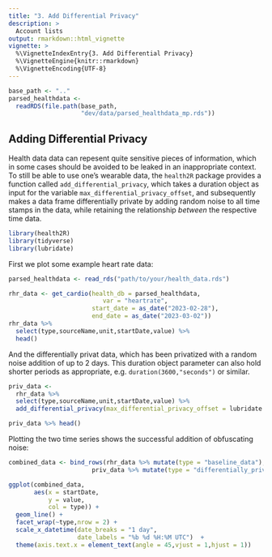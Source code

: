 ```yaml
---
title: "3. Add Differential Privacy"
description: >
  Account lists
output: rmarkdown::html_vignette
vignette: >
  %\VignetteIndexEntry{3. Add Differential Privacy}
  %\VignetteEngine{knitr::rmarkdown}
  %\VignetteEncoding{UTF-8}
---
```


```r
base_path <- ".."
parsed_healthdata <- 
  readRDS(file.path(base_path,
                    "dev/data/parsed_healthdata_mp.rds"))

```

## Adding Differential Privacy

Health data data can repesent quite sensitive pieces of information, which in some cases should be avoided to be leaked in an inappropriate context. To still be able to use one's wearable data, the `health2R` package provides a function called `add_differential_privacy`, which takes a duration object as input for the variable `max_differential_privacy_offset`, and subsequently makes a data frame differentially private by adding random noise to all time stamps in the data, while retaining the relationship *between* the respective time data. 

```r
library(health2R)
library(tidyverse)
library(lubridate)
```

First we plot some example heart rate data:

```r
parsed_healthdata <- read_rds("path/to/your/health_data.rds")
```
```r
rhr_data <- get_cardio(health_db = parsed_healthdata, 
                          var = "heartrate",
                       start_date = as_date("2023-02-28"),
                       end_date = as_date("2023-03-02"))
rhr_data %>% 
  select(type,sourceName,unit,startDate,value) %>% 
  head()
```

And the differentially privat data, which has been privatized with a random noise addition of up to 2 days. This duration object parameter can also hold shorter periods as appropriate, e.g. `duration(3600,"seconds")` or similar. 

```r
priv_data <- 
  rhr_data %>%
  select(type,sourceName,unit,startDate,value) %>% 
  add_differential_privacy(max_differential_privacy_offset = lubridate::duration(2,"days")) 

priv_data %>% head()
```

Plotting the two time series shows the successful addition of obfuscating noise:

```r
combined_data <- bind_rows(rhr_data %>% mutate(type = "baseline_data"), 
                       priv_data %>% mutate(type = "differentially_private_data"))

ggplot(combined_data,
       aes(x = startDate,
           y = value, 
           col = type)) + 
  geom_line() +
  facet_wrap(~type,nrow = 2) + 
  scale_x_datetime(date_breaks = "1 day",
                   date_labels = "%b %d %H:%M UTC")  + 
  theme(axis.text.x = element_text(angle = 45,vjust = 1,hjust = 1))

```

